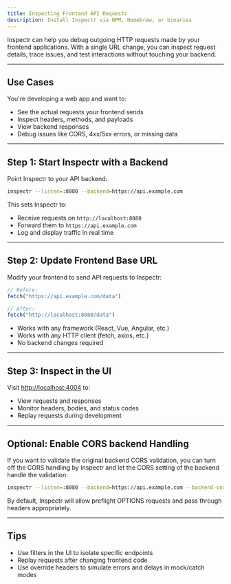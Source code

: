 ```yaml
---
title: Inspecting Frontend API Requests
description: Install Inspectr via NPM, Homebrew, or binaries
---
```



<FlowLocalBrowser client:only="react" />

Inspectr can help you debug outgoing HTTP requests made by your frontend applications. With a single URL change, you can inspect request details, trace issues, and test interactions without touching your backend.

---

## Use Cases

You're developing a web app and want to:

* See the actual requests your frontend sends
* Inspect headers, methods, and payloads
* View backend responses
* Debug issues like CORS, 4xx/5xx errors, or missing data

---

## Step 1: Start Inspectr with a Backend

Point Inspectr to your API backend:

```bash
inspectr --listen=:8080 --backend=https://api.example.com
```

This sets Inspectr to:

* Receive requests on `http://localhost:8080`
* Forward them to `https://api.example.com`
* Log and display traffic in real time

---

## Step 2: Update Frontend Base URL

Modify your frontend to send API requests to Inspectr:

```js
// Before:
fetch("https://api.example.com/data")
```

```js
// After:
fetch("http://localhost:8080/data")
```

* Works with any framework (React, Vue, Angular, etc.)
* Works with any HTTP client (fetch, axios, etc.)
* No backend changes required

---

## Step 3: Inspect in the UI

Visit [http://localhost:4004](http://localhost:4004) to:

* View requests and responses
* Monitor headers, bodies, and status codes
* Replay requests during development

---

## Optional: Enable CORS backend Handling

If you want to validate the original backend CORS validation, you can turn off the CORS handling by Inspectr and let the CORS setting of the backend handle the validation:

```bash
inspectr --listen=:8080 --backend=https://api.example.com --backend-cors=true
```

By default, Inspectr will allow preflight OPTIONS requests and pass through headers appropriately.

---

## Tips

* Use filters in the UI to isolate specific endpoints
* Replay requests after changing frontend code
* Use override headers to simulate errors and delays in mock/catch modes

[//]: # (---)

[//]: # (## 📚 Related Topics)
[//]: # ()
[//]: # (* [Mocking Responses →]&#40;/guides/mocking&#41;)
[//]: # (* [CLI Options →]&#40;/configuration/cli-options&#41;)
[//]: # (* [Expose Publicly →]&#40;/exposing/exposing-publicly&#41;)

